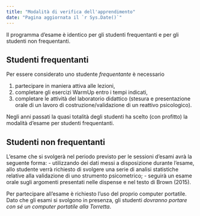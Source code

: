 ```yaml
---
title: "Modalità di verifica dell'apprendimento"
date: "Pagina aggiornata il `r Sys.Date()`"
---
```


Il programma d'esame è identico per gli studenti frequentanti e per gli studenti non frequentanti.

## Studenti frequentanti

Per essere considerato uno studente _frequentante_ è necessario

1. partecipare in maniera attiva alle lezioni,
2. completare gli esercizi WarmUp entro i tempi indicati,
3. completare le attività del laboratorio didattico (stesura e presentazione orale di un lavoro di costruzione/validazione di un reattivo psicologico).

Negli anni passati la quasi totalità degli studenti ha scelto (con profitto) la modalità d'esame per studenti frequentanti.

## Studenti non frequentanti

L'esame che si svolgerà nel periodo previsto per le sessioni d'esami avrà la seguente forma: 
- utilizzando dei dati messi a disposizione durante l'esame, allo studente verrà richiesto di svolgere una serie di analisi statistiche relative alla validazione di uno strumento psicometrico;
- seguirà un esame orale sugli argomenti presentati nelle dispense e nel testo di Brown (2015).

Per partecipare all'esame è richiesto l'uso del proprio computer portatile. Dato che gli esami si svolgono in presenza, gli studenti _dovranno portare con sé un computer portatile alla Torretta_.



